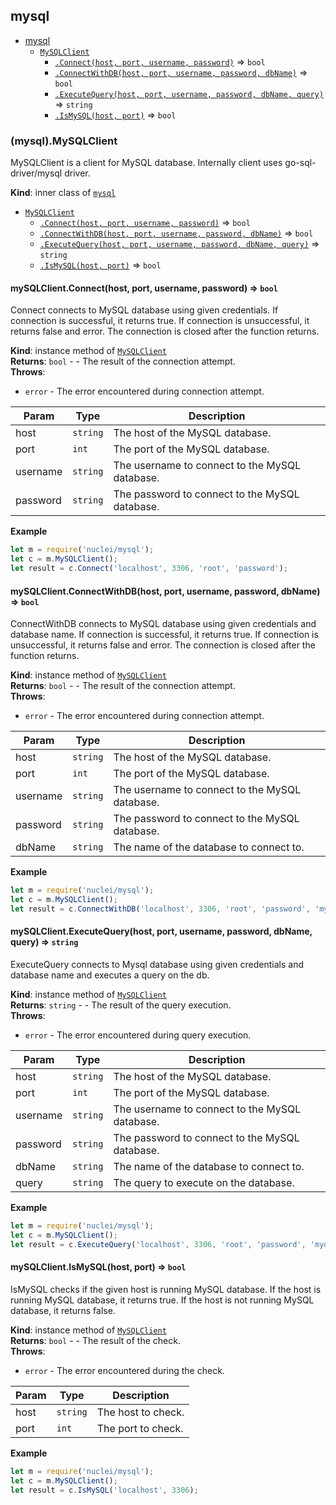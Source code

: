 <a name="module_mysql"></a>

## mysql

* [mysql](#module_mysql)
    * [`MySQLClient`](#module_mysql..MySQLClient)
        * [`.Connect(host, port, username, password)`](#module_mysql..MySQLClient+Connect) ⇒ <code>bool</code>
        * [`.ConnectWithDB(host, port, username, password, dbName)`](#module_mysql..MySQLClient+ConnectWithDB) ⇒ <code>bool</code>
        * [`.ExecuteQuery(host, port, username, password, dbName, query)`](#module_mysql..MySQLClient+ExecuteQuery) ⇒ <code>string</code>
        * [`.IsMySQL(host, port)`](#module_mysql..MySQLClient+IsMySQL) ⇒ <code>bool</code>

<a name="module_mysql..MySQLClient"></a>

### (mysql).MySQLClient
MySQLClient is a client for MySQL database. Internally client uses go-sql-driver/mysql driver.

**Kind**: inner class of [<code>mysql</code>](#module_mysql)  

* [`MySQLClient`](#module_mysql..MySQLClient)
    * [`.Connect(host, port, username, password)`](#module_mysql..MySQLClient+Connect) ⇒ <code>bool</code>
    * [`.ConnectWithDB(host, port, username, password, dbName)`](#module_mysql..MySQLClient+ConnectWithDB) ⇒ <code>bool</code>
    * [`.ExecuteQuery(host, port, username, password, dbName, query)`](#module_mysql..MySQLClient+ExecuteQuery) ⇒ <code>string</code>
    * [`.IsMySQL(host, port)`](#module_mysql..MySQLClient+IsMySQL) ⇒ <code>bool</code>

<a name="module_mysql..MySQLClient+Connect"></a>

#### mySQLClient.Connect(host, port, username, password) ⇒ <code>bool</code>
Connect connects to MySQL database using given credentials. If connection is successful, it returns true. If connection is unsuccessful, it returns false and error. The connection is closed after the function returns.

**Kind**: instance method of [<code>MySQLClient</code>](#module_mysql..MySQLClient)  
**Returns**: <code>bool</code> - - The result of the connection attempt.  
**Throws**:

- <code>error</code> - The error encountered during connection attempt.


| Param | Type | Description |
| --- | --- | --- |
| host | <code>string</code> | The host of the MySQL database. |
| port | <code>int</code> | The port of the MySQL database. |
| username | <code>string</code> | The username to connect to the MySQL database. |
| password | <code>string</code> | The password to connect to the MySQL database. |

**Example**  
```js
let m = require('nuclei/mysql');
let c = m.MySQLClient();
let result = c.Connect('localhost', 3306, 'root', 'password');
```
<a name="module_mysql..MySQLClient+ConnectWithDB"></a>

#### mySQLClient.ConnectWithDB(host, port, username, password, dbName) ⇒ <code>bool</code>
ConnectWithDB connects to MySQL database using given credentials and database name. If connection is successful, it returns true. If connection is unsuccessful, it returns false and error. The connection is closed after the function returns.

**Kind**: instance method of [<code>MySQLClient</code>](#module_mysql..MySQLClient)  
**Returns**: <code>bool</code> - - The result of the connection attempt.  
**Throws**:

- <code>error</code> - The error encountered during connection attempt.


| Param | Type | Description |
| --- | --- | --- |
| host | <code>string</code> | The host of the MySQL database. |
| port | <code>int</code> | The port of the MySQL database. |
| username | <code>string</code> | The username to connect to the MySQL database. |
| password | <code>string</code> | The password to connect to the MySQL database. |
| dbName | <code>string</code> | The name of the database to connect to. |

**Example**  
```js
let m = require('nuclei/mysql');
let c = m.MySQLClient();
let result = c.ConnectWithDB('localhost', 3306, 'root', 'password', 'mydb');
```
<a name="module_mysql..MySQLClient+ExecuteQuery"></a>

#### mySQLClient.ExecuteQuery(host, port, username, password, dbName, query) ⇒ <code>string</code>
ExecuteQuery connects to Mysql database using given credentials and database name and executes a query on the db.

**Kind**: instance method of [<code>MySQLClient</code>](#module_mysql..MySQLClient)  
**Returns**: <code>string</code> - - The result of the query execution.  
**Throws**:

- <code>error</code> - The error encountered during query execution.


| Param | Type | Description |
| --- | --- | --- |
| host | <code>string</code> | The host of the MySQL database. |
| port | <code>int</code> | The port of the MySQL database. |
| username | <code>string</code> | The username to connect to the MySQL database. |
| password | <code>string</code> | The password to connect to the MySQL database. |
| dbName | <code>string</code> | The name of the database to connect to. |
| query | <code>string</code> | The query to execute on the database. |

**Example**  
```js
let m = require('nuclei/mysql');
let c = m.MySQLClient();
let result = c.ExecuteQuery('localhost', 3306, 'root', 'password', 'mydb', 'SELECT * FROM users');
```
<a name="module_mysql..MySQLClient+IsMySQL"></a>

#### mySQLClient.IsMySQL(host, port) ⇒ <code>bool</code>
IsMySQL checks if the given host is running MySQL database. If the host is running MySQL database, it returns true. If the host is not running MySQL database, it returns false.

**Kind**: instance method of [<code>MySQLClient</code>](#module_mysql..MySQLClient)  
**Returns**: <code>bool</code> - - The result of the check.  
**Throws**:

- <code>error</code> - The error encountered during the check.


| Param | Type | Description |
| --- | --- | --- |
| host | <code>string</code> | The host to check. |
| port | <code>int</code> | The port to check. |

**Example**  
```js
let m = require('nuclei/mysql');
let c = m.MySQLClient();
let result = c.IsMySQL('localhost', 3306);
```
